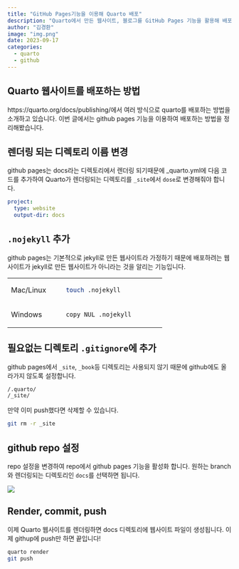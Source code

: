 ```yaml
---
title: "GitHub Pages기능을 이용해 Quarto 배포"
description: "Quarto에서 만든 웹사이트, 블로그를 GitHub Pages 기능을 활용해 배포하는 방법입니다."
author: "김경환"
image: "img.png"
date: 2023-09-17
categories:
  - quarto
  - github
---
```


## Quarto 웹사이트를 배포하는 방법

https://quarto.org/docs/publishing/에서 여러 방식으로 quarto를 배포하는 방법을 소개하고 있습니다. 이번 글에서는 github pages 기능을 이용하여 배포하는 방법을 정리해봤습니다.

## 렌더링 되는 디렉토리 이름 변경

github pages는 docs라는 디렉토리에서 렌더링 되기때문에 \_quarto.yml에 다음 코드를 추가하여 Quarto가 렌더링되는 디렉토리를 `_site`에서 `dose`로 변경해줘야 합니다.

``` .yaml
project:
  type: website
  output-dir: docs
```

## `.nojekyll` 추가 

github pages는 기본적으로 jekyll로 만든 웹사이트라 가정하기 때문에 배포하려는 웹사이트가 jekyll로 만든 웹사이트가 아니라는 것을 알리는 기능입니다.

+---------------+---------------------------------+
| Mac/Linux     | ``` {.bash filename="Terminal"} |
|               | touch .nojekyll                 |
|               | ```                             |
+---------------+---------------------------------+
| Windows       | ``` {.bash filename="Terminal"} |
|               | copy NUL .nojekyll              |
|               | ```                             |
+---------------+---------------------------------+

## 필요없는 디렉토리 `.gitignore`에 추가

github pages에서 `_site`, `_book`등 디렉토리는 사용되지 않기 때문에 github에도 올라가지 않도록 설정합니다.

``` .bash
/.quarto/
/_site/
```

만약 이미 push했다면 삭제할 수 있습니다.

``` .bash
git rm -r _site
```

## github repo 설정

repo 설정을 변경하여 repo에서 github pages 기능을 활성화 합니다. 원하는 branch와 렌더링되는 디렉토리인 `docs`를 선택하면 됩니다.

![](image.png)


## Render, commit, push

이제 Quarto 웹사이트를 렌더링하면 docs 디렉토리에 웹사이트 파일이 생성됩니다. 이제 githup에 push만 하면 끝입니다!

``` .bash
quarto render
git push
```
